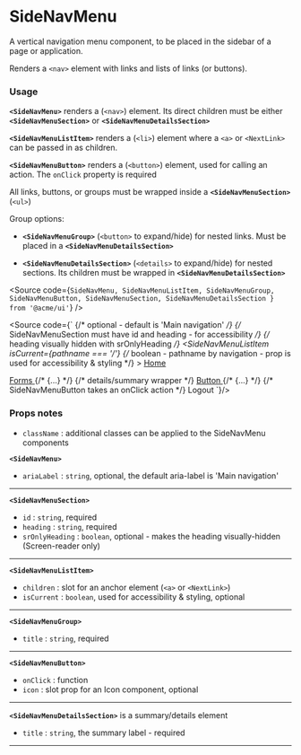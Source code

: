 
# SideNavMenu

A vertical navigation menu component, to be placed in the sidebar of a page or application.

Renders a `<nav>` element with links and lists of links (or buttons).

### Usage

**`<SideNavMenu>`** renders a (`<nav>`) element.
Its direct children must be either **`<SideNavMenuSection>`** or **`<SideNavMenuDetailsSection>`**

**`<SideNavMenuListItem>`** renders a (`<li>`) element where a `<a>` or `<NextLink>` can be passed in as children.

**`<SideNavMenuButton>`** renders a (`<button>`) element, used for calling an action. The `onClick` property is required

All links, buttons, or groups must be wrapped inside a **`<SideNavMenuSection>`** (`<ul>`)

Group options:

- **`<SideNavMenuGroup>`** (`<button>` to expand/hide) for nested links. Must be placed in a **`<SideNavMenuDetailsSection>`**

- **`<SideNavMenuDetailsSection>`** (`<details>` to expand/hide) for nested sections. Its children must be wrapped in **`<SideNavMenuDetailsSection>`**

<Source
	code={`
  SideNavMenu,
  SideNavMenuListItem,
  SideNavMenuGroup,
  SideNavMenuButton,
  SideNavMenuSection,
  SideNavMenuDetailsSection
} from '@acme/ui'
`}
/>

<Source code={`
<SideNavMenu ariaLabel="Main nav">  {/* optional - default is 'Main navigation' */}
  {/* SideNavMenuSection must have id and heading - for accessibility */}
  {/* heading visually hidden with srOnlyHeading */}
  <SideNavMenuSection id="first-section" heading="welcome" srOnlyHeading> 
    <SideNavMenuListItem
      isCurrent={pathname === '/'} {/* boolean - pathname by navigation - prop is used for accessibility & styling */}
    >
      <a href="/"> Home </a>
    </SideNavMenuListItem>
  </SideNavMenuSection>

<SideNavMenuSection id="forms-section" heading="Form components">
	<SideNavMenuGroup title="Forms" icon={Circle}>
		<SideNavMenuListItem isCurrent={pathname === '/Forms'}>
			<a href="/"> Forms </a>
		</SideNavMenuListItem>
		{/* {...} */}
	</SideNavMenuGroup>
</SideNavMenuSection>

<SideNavMenuDetailsSection title="Components">
	{/* details/summary wrapper */}
	<SideNavMenuSection id="buttons-section" heading="Buttons">
		<SideNavMenuListItem current={pathname === '/components/button'}>
			<a href="/components/button"> Button </a>
		</SideNavMenuListItem>
	</SideNavMenuSection>
	{/* {...} */}
</SideNavMenuDetailsSection>

  <SideNavMenuSection id="actions-section" heading="user actions" srOnlyHeading>
    {/* SideNavMenuButton takes an onClick action */}
    <SideNavMenuButton icon={LogOut} onClick={logoutAction}>
      Logout
    </SideNavMenuButton>
  </SideNavMenuSection>
</SideNavMenu>
`}/>

### Props notes

- `className` : additional classes can be applied to the SideNavMenu components

**`<SideNavMenu>`**

- `ariaLabel` : `string`, optional, the default aria-label is 'Main navigation'

---

**`<SideNavMenuSection>`**

- `id` : `string`, required
- `heading` : `string`, required
- `srOnlyHeading` : `boolean`, optional - makes the heading visually-hidden (Screen-reader only)

---

**`<SideNavMenuListItem>`**

- `children` : slot for an anchor element (`<a>` or `<NextLink>`)
- `isCurrent` : `boolean`, used for accessibility & styling, optional

---

**`<SideNavMenuGroup>`**

- `title` : `string`, required

---

**`<SideNavMenuButton>`**

- `onClick` : function
- `icon` : slot prop for an Icon component, optional

---

**`<SideNavMenuDetailsSection>`** is a summary/details element

- `title` : `string`, the summary label - required

---
